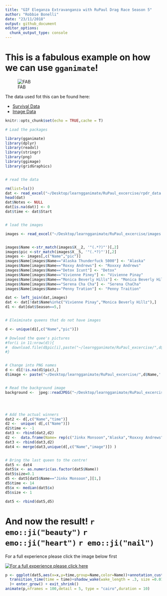 ```yaml
---
title: "GIF Eleganza Extravanganza with RuPaul Drag Race Season 5"
author: "Robbie Bonelli"
date: "23/11/2018"
output: github_document
editor_options: 
  chunk_output_type: console
---
```


# This is a fabulous example on how we can use `gganimate`!


![FAB](https://pixel.nymag.com/imgs/daily/vulture/2017/08/22/22-rupaul-history-1.w700.h700.jpg)



The data used fot this can be found here:

* [Survival Data](http://badhessian.org/2013/03/lipsyncing-for-your-life-a-survival-analysis-of-rupauls-drag-race/)
* [Image Data](https://drag-race-api.readme.io/docs)


```r
knitr::opts_chunk$set(echo = TRUE,cache = T)

# Load the packages

library(gganimate)
library(dplyr)
library(readxl)
library(stringr)
library(png)
library(ggimage)
library(gridGraphics)


# read the data

rm(list=ls())
dat <- read_excel("~/Desktop/learngganimate/RuPaul_excercise/rpdr_data.xlsx")
head(dat)
dat$Notes <- NULL
dat[is.na(dat)] <- 0
dat$time <- dat$Start


# load the images

images <- read_excel("~/Desktop/learngganimate/RuPaul_excercise/images.xlsx", col_names = FALSE)


images$Name <-str_match(images$X__2, '"(.*?)"')[,2]
images$pic <-str_match(images$X__5, '"(.*?)"')[,2]
images <- images[,c("Name","pic")]
images$Name[images$Name=="Alaska Thunderfuck 5000"] <- "Alaska"
images$Name[images$Name=="Roxxy Andrews"] <- "Roxxxy Andrews"
images$Name[images$Name=="Detox Icunt"] <- "Detox"
images$Name[images$Name=="Vivienne Piney"] <- "Vivienne Pinay"
images$Name[images$Name=="Monica Beverly Hills"] <- "Monica Beverly Hillz"
images$Name[images$Name=="Serena Cha Cha"] <- "Serena ChaCha"
images$Name[images$Name=="Penny Tration"] <- "Penny Traition"

dat <- left_join(dat,images)
dat <- dat[!dat$Name%in%c("Vivienne Pinay","Monica Beverly Hillz"),]
d1 <- dat[dat$Season==5,]


# Eleiminate queens that do not have images

d <- unique(d1[,c("Name","pic")])

# Dowload the quee's pictures
#for(i in 11:nrow(d)){
#  download.file(d$pic[i],paste("~/learngganimate/RuPaul_excercise/",d$Name[i],'.jpg',sep = ""), mode = 'wb')
#}


# Change into PNG names
d <- d1[!is.na(d1$pic),]
d$image <- paste("~/Desktop/learngganimate/RuPaul_excercise/",d$Name,'.png',sep = "")


# Read the background image
background <-  jpeg::readJPEG("~/Desktop/learngganimate/RuPaul_excercise/background.jpg")




# Add the actual winners
dat2 <- d[,c("Name","time")]
d2 <-  unique( d[,c("Name")])
d2$time <- -1
dat3 <- rbind(dat2,d2)
d2 <-  data.frame(Name= rep(c("Jinkx Monsoon","Alaska","Roxxxy Andrews"),c(3,2,1)),time=c(13,12,11,12,11,11)  )
dat3 <- rbind(dat3,d2)
dat4 <- merge(dat3,unique(d[,c("Name","image")]) ) 


# Bring the last queen to the centre!
dat5 <- dat4
dat5$x <- as.numeric(as.factor(dat5$Name))
dat5$size=0.1
d5 <- dat5[dat5$Name=="Jinkx Monsoon",][1,]
d5$time <- 14
d5$x <- median(dat5$x)
d5$size <- 1

dat5 <- rbind(dat5,d5)
```





# And now the result!  `r emo::ji("beauty")` `r emo::ji("heart")` `r emo::ji("nail")`

For a full experience please click the image below first

[![For a full experience please click here](http://img.youtube.com/vi/B4vsWgECZ6s/0.jpg)](http://www.youtube.com/watch?v=B4vsWgECZ6s)


```r
p <- ggplot(dat5,aes(x=x,y=time,group=Name,color=Name))+annotation_custom(rasterGrob(background,  width = unit(1,"npc"), height = unit(1,"npc")), -Inf, Inf, -Inf, Inf)+ geom_image(aes(image=image,size=size))+scale_size_continuous(range = c(0.1,2))+guides(color=F,size=F)+theme_void()+
  transition_time(time = time)+shadow_wake(wake_length = .3, size =0.01, colour = "white",falloff = "quintic-in"
  )+ enter_grow() + exit_shrink()
animate(p,nframes = 100,detail = 5, type = "cairo",duration = 10)

```

